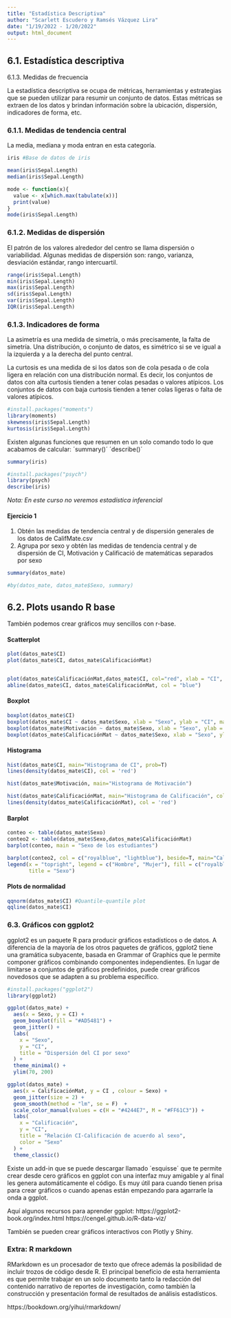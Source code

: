 ---
title: "Estadística Descriptiva"
author: "Scarlett Escudero y Ramsés Vázquez Lira"
date: "1/19/2022 - 1/20/2022"
output: html_document
---

## 6.1. Estadística descriptiva

6.1.3. Medidas de frecuencia

La estadística descriptiva se ocupa de métricas, herramientas y estrategias que se pueden utilizar para resumir un conjunto de datos. Estas métricas se extraen de los datos y brindan información sobre la ubicación, dispersión, indicadores de forma, etc.

### 6.1.1. Medidas de tendencia central

La media, mediana y moda entran en esta categoría.

```{r}
iris #Base de datos de iris

mean(iris$Sepal.Length)
median(iris$Sepal.Length)

mode <- function(x){
  value <- x[which.max(tabulate(x))]
  print(value)
}
mode(iris$Sepal.Length)
```

### 6.1.2. Medidas de dispersión

El patrón de los valores alrededor del centro se llama dispersión o variabilidad. Algunas medidas de dispersión son: rango, varianza, desviación estándar, rango intercuartil.

```{r}
range(iris$Sepal.Length)
min(iris$Sepal.Length)
max(iris$Sepal.Length)
sd(iris$Sepal.Length)
var(iris$Sepal.Length)
IQR(iris$Sepal.Length)
```

### 6.1.3. Indicadores de forma

La asimetría es una medida de simetría, o más precisamente, la falta de simetría. Una distribución, o conjunto de datos, es simétrico si se ve igual a la izquierda y a la derecha del punto central.

La curtosis es una medida de si los datos son de cola pesada o de cola ligera en relación con una distribución normal. Es decir, los conjuntos de datos con alta curtosis tienden a tener colas pesadas o valores atípicos. Los conjuntos de datos con baja curtosis tienden a tener colas ligeras o falta de valores atípicos.

```{r}
#install.packages("moments")
library(moments)
skewness(iris$Sepal.Length)
kurtosis(iris$Sepal.Length)
```


Existen algunas funciones que resumen en un solo comando todo lo que acabamos de calcular:
´summary()´
´describe()´

```{r}
summary(iris)

#install.packages("psych")
library(psych)
describe(iris)
```

*Nota: En este curso no veremos estadística inferencial*

#### Ejercicio 1
1. Obtén las medidas de tendencia central y de dispersión generales de los datos de CalifMate.csv
2. Agrupa por sexo y obtén las medidas de tendencia central y de dispersión de CI, Motivación y Calificació de matemáticas separados por sexo
```{r}
summary(datos_mate)

#by(datos_mate, datos_mate$Sexo, summary)
```


## 6.2. Plots usando R base
También podemos crear gráficos muy sencillos con r-base.

#### Scatterplot
```{r}

plot(datos_mate$CI)
plot(datos_mate$CI, datos_mate$CalificaciónMat)


plot(datos_mate$CalificaciónMat,datos_mate$CI, col="red", xlab = "CI", ylab = "Calificación de matemáticas", main = "Relación entre Calificación y CI")
abline(datos_mate$CI, datos_mate$CalificaciónMat, col = "blue")


```
#### Boxplot
```{r}
boxplot(datos_mate$CI)
boxplot(datos_mate$CI ~ datos_mate$Sexo, xlab = "Sexo", ylab = "CI", main ="Boxplot de CI dividido por sexo")
boxplot(datos_mate$Motivación ~ datos_mate$Sexo, xlab = "Sexo", ylab = "Nivel de motivación", main ="Boxplot de motivación dividido por sexo")
boxplot(datos_mate$CalificaciónMat ~ datos_mate$Sexo, xlab = "Sexo", ylab = "Calificación de matemáticas", main ="Boxplot de calificación dividido por sexo", col="pink", horizontal = TRUE)

```

#### Histograma
```{r}
hist(datos_mate$CI, main="Histograma de CI", prob=T)
lines(density(datos_mate$CI), col = 'red')

hist(datos_mate$Motivación, main="Histograma de Motivación")

hist(datos_mate$CalificaciónMat, main="Histograma de Calificación", col="lightblue", prob=T)
lines(density(datos_mate$CalificaciónMat), col = 'red')

```

#### Barplot
```{r}
conteo <- table(datos_mate$Sexo)
conteo2 <- table(datos_mate$Sexo,datos_mate$CalificaciónMat)
barplot(conteo, main = "Sexo de los estudiantes")

barplot(conteo2, col = c("royalblue", "lightblue"), beside=T, main="Calificación de acuerdo a su sexo")
legend(x = "topright", legend = c("Hombre", "Mujer"), fill = c("royalblue", "lightblue"), 
       title = "Sexo")
```


#### Plots de normalidad
```{r}
qqnorm(datos_mate$CI) #Quantile-quantile plot
qqline(datos_mate$CI)

```

### 6.3. Gráficos con ggplot2

ggplot2 es un paquete R para producir gráficos estadísticos o de datos. A diferencia de la mayoría de los otros paquetes de gráficos, ggplot2 tiene una gramática subyacente, basada en Grammar of Graphics que le permite componer gráficos combinando componentes independientes. En lugar de limitarse a conjuntos de gráficos predefinidos, puede crear gráficos novedosos que se adapten a su problema específico.
```{r}
#install.packages("ggplot2")
library(ggplot2)
```

```{r}
ggplot(datos_mate) +
  aes(x = Sexo, y = CI) +
  geom_boxplot(fill = "#AD5481") +
  geom_jitter() +
  labs(
    x = "Sexo",
    y = "CI",
    title = "Dispersión del CI por sexo"
  ) +
  theme_minimal() +
  ylim(70, 200)
```
```{r}
ggplot(datos_mate) +
  aes(x = CalificaciónMat, y = CI , colour = Sexo) +
  geom_jitter(size = 2) +
  geom_smooth(method = "lm", se = F)  +
  scale_color_manual(values = c(H = "#4244E7", M = "#FF61C3")) +
  labs(
    x = "Calificación",
    y = "CI",
    title = "Relación CI-Calificación de acuerdo al sexo",
    color = "Sexo"
  ) +
  theme_classic()
```



Existe un add-in que se puede descargar llamado ´esquisse´ que te permite crear desde cero gráficos en ggplot con una interfaz muy amigable y al final les genera automáticamente el código. Es muy útil para cuando tienen prisa para crear gráficos o cuando apenas están empezando para agarrarle la onda a ggplot.

Aquí algunos recursos para aprender ggplot:
https://ggplot2-book.org/index.html
https://cengel.github.io/R-data-viz/

También se pueden crear gráficos interactivos con Plotly y Shiny.



### Extra: R markdown
RMarkdown es un procesador de texto que ofrece además la posibilidad de incluir trozos de código desde R. El principal beneficio de esta herramienta es que permite trabajar en un solo documento tanto la redacción del contenido narrativo de reportes de investigación, como también la construcción y presentación formal de resultados de análisis estadísticos.

https://bookdown.org/yihui/rmarkdown/
